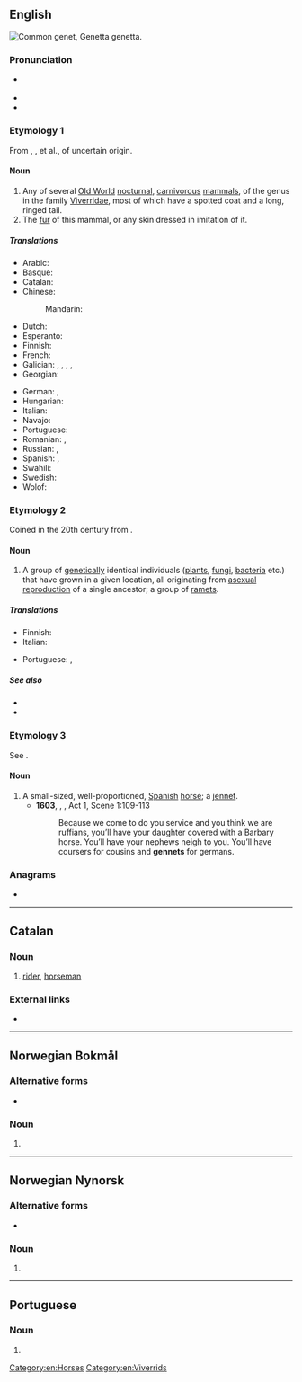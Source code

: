 {{also|genêt}}
==English==
{{was wotd|2012|January|8}}
[[File:Genetta genetta felina (Wroclaw zoo).JPG|thumb|right|Common '''genet''', ''Genetta genetta''.]]
{{wikipedia|dab=genet}}
{{wikispecies|Genetta}}

===Pronunciation===
* {{a|UK|US}} {{IPA|en|/ˈdʒɛn.ɪt/}}
* {{audio|en|en-us-genet.ogg|Audio (US)}}
* {{rhymes|en|ɛnɪt}}

===Etymology 1===
From {{etyl|xno|en}} {{m|fro|genette}}, {{etyl|frm|en}} {{m|frm|genette}}, {{m|frm|jenette}} et al., of uncertain origin.

====Noun====
{{en-noun|~}}

# Any of several [[Old World]] [[nocturnal]], [[carnivorous]] [[mammal]]s, of the genus {{taxlink|Genetta|genus|noshow=1}} in the family [[Viverridae]], most of which have a spotted coat and a long, ringed tail.
# The [[fur]] of this mammal, or any skin dressed in imitation of it.

=====Translations=====
{{trans-top|mammal of the genus ''Genetta''}}
* Arabic: {{t|ar|زُرَيْقَاء|m}}
* Basque: {{t|eu|katajineta}}
* Catalan: {{t+|ca|geneta|f}}
* Chinese:
*: Mandarin: {{t+|cmn|獛|tr=pú}}
* Dutch: {{t+|nl|genet}}
* Esperanto: {{t|eo|genoto}}
* Finnish: {{t+|fi|genetti}}
* French: {{t+|fr|genette|f}}
* Galician: {{t+|gl|algaria|m}}, {{t+|gl|rebisaco|m}}, {{t+|gl|rabilongo|m}}, {{t+|gl|gato algario|m}}, {{t+|gl|corredoira|f}}
* Georgian: {{t|ka|ვივერა|sc=Geor}}
{{trans-mid}}
* German: {{t|de|Genette|n}}, {{t|de|Ginsterkatze|f}}
* Hungarian: {{t|hu|petymeg}}
* Italian: {{t|it|genetta|f}}
* Navajo: {{t|nv|dlǫ́ʼiitsoh áłtsʼózígíí}}
* Portuguese: {{t+|pt|gineta|f}}
* Romanian: {{t+|ro|genetă|f}}, {{t+|ro|ginetă|f}}
* Russian: {{t+|ru|гене́тта|f}}, {{t|ru|гене́та|f}}
* Spanish: {{t+|es|jineta|f}}, {{t+|es|gineta|f}}
* Swahili: {{t|sw|kanu}}
* Swedish: {{t|sv|genett|c}}
* Wolof: {{t|wo|yoolaan}}
{{trans-bottom}}

===Etymology 2===
Coined in the 20th century from {{suffix|en|gene|et}}.

====Noun====
{{en-noun}}

# {{lb|en|biology}} A group of [[genetic]]ally identical individuals ([[plant]]s, [[fungi]], [[bacteria]] etc.) that have grown in a given location, all originating from [[asexual reproduction]] of a single ancestor; a group of [[ramet]]s.

=====Translations=====
{{trans-top|(biology) group of genetically identical individuals}}
* Finnish: {{t|fi|klooniyhdyskunta}}
* Italian: {{t|it|genet|m}}
{{trans-mid}}
* Portuguese: {{t+|pt|geneta|m}}, {{t+|pt|genet|m}}
{{trans-bottom}}

=====See also=====
* {{l|en|ortet}}
* {{l|en|ramet}}

===Etymology 3===
See {{m|en|jennet}}.

====Noun====
{{en-noun}}

# A small-sized, well-proportioned, [[Spanish]] [[horse]]; a [[jennet]].
#* '''1603''', {{w|William Shakespeare}}, ''{{w|Othello}}'', Act 1, Scene 1:109-113
#*: Because we come to do you service and you think we are ruffians, you’ll have your daughter covered with a Barbary horse. You’ll have your nephews neigh to you. You’ll have coursers for cousins and '''gennets''' for germans.

===Anagrams===
* {{anagrams|en|a=eegnt|tenge}}

[[Category:en:Horses]]
[[Category:en:Viverrids]]

----

==Catalan==

===Noun===
{{ca-noun|m|f=geneta}}

# [[rider]], [[horseman]]

===External links===
* {{R:IEC2}}

----

==Norwegian Bokmål==

===Alternative forms===
* {{l|nb|genen}}

===Noun===
{{head|nb|noun form|g=n|g2=m}}

# {{inflection of|nb|gen||definite|n|s}}

----

==Norwegian Nynorsk==

===Alternative forms===
* {{l|nn|genen}}

===Noun===
{{head|nn|noun form|g=n|g2=m}}

# {{inflection of|nn|gen||definite|n|s}}

----

==Portuguese==

===Noun===
{{pt-noun|m|s}}

# {{alternative form of|pt|geneta}}